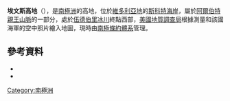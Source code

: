 {{coord|75|6|S|161|33|E|source:GNIS|display=title}}

'''埃文斯高地'''（{{lang-en|Evans Heights}}），是[[南極洲|南極洲]]的高地，位於[[維多利亞地|維多利亞地]]的[[斯科特海岸|斯科特海岸]]，屬於[[阿爾伯特親王山脈|阿爾伯特親王山脈]]的一部分，處於[[伍德伯里冰川|伍德伯里冰川]]終點西部，[[美國地質調查局|美國地質調查局]]根據測量和該國海軍的空中照片繪入地圖，現時由[[南極條約體系|南極條約體系]]管理。

==參考資料==
*{{cite gnis | type = antarid | id = 4659| name = Evans Heights | accessdate = 2012-03-06}}
*{{usgs-gazetteer|id=4659}}

{{DEFAULTSORT:Evans Heights}}
[[Category:南極洲|Category:南極洲]]


{{ScottCoast-geo-stub}}
